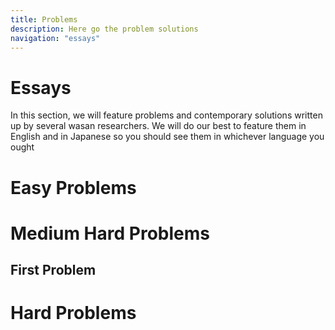 ```yaml
---
title: Problems
description: Here go the problem solutions
navigation: "essays"
---
```


# Essays

In this section, we will feature problems and contemporary solutions written up by several wasan researchers. We will do our best to feature them in English and in Japanese so you should see them in whichever language you ought

# Easy Problems

# Medium Hard Problems

## First Problem

# Hard Problems
